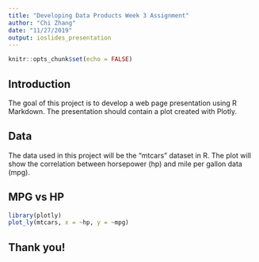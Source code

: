 ```yaml
---
title: "Developing Data Products Week 3 Assignment"
author: "Chi Zhang"
date: "11/27/2019"
output: ioslides_presentation
---
```


```r
knitr::opts_chunk$set(echo = FALSE)
```

## Introduction

The goal of this project is to develop a web page presentation using R Markdown. The presentation should contain a plot created with Plotly. 

## Data

The data used in this project will be the "mtcars" dataset in R. The plot will show the correlation between horsepower (hp) and mile per gallon data (mpg).

## MPG vs HP

```r
library(plotly)
plot_ly(mtcars, x = ~hp, y = ~mpg)
```

## Thank you!
